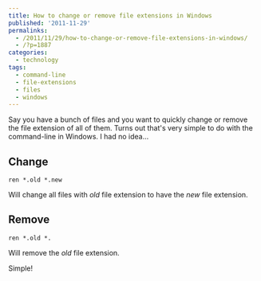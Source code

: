 ```yaml
---
title: How to change or remove file extensions in Windows
published: '2011-11-29'
permalinks:
  - /2011/11/29/how-to-change-or-remove-file-extensions-in-windows/
  - /?p=1887
categories:
  - technology
tags:
  - command-line
  - file-extensions
  - files
  - windows
---
```


Say you have a bunch of files and you want to quickly change or remove the file extension of all of them. Turns out that's very simple to do with the command-line in Windows. I had no idea...

## Change

```dos
ren *.old *.new
```

Will change all files with <var>old</var> file extension to have the <var>new</var> file extension.

## Remove

```dos
ren *.old *.
```

Will remove the <var>old</var> file extension.

Simple!

